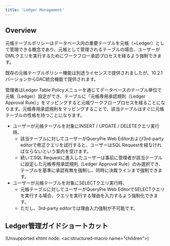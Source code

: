 ```yaml
---
title: 'Ledger Management'
---
```



## Overview

元帳テーブルポリシーはデータベース内の重要テーブルを元帳（=Ledger）として管理できる概念であり、元帳として管理されるテーブルの場合、ユーザーがDMLクエリを実行するためにワークフロー承認プロセスを経るよう強制できます。

<Callout type="important">
既存の元帳テーブルポリシー機能は別途ライセンスで提供されましたが、10.2.1バージョンからDAC統合機能で提供されます。
</Callout>


管理者はLedger Table Policyメニューを通じてデータベースのテーブル単位で元帳（Ledger）設定ができ、テーブルに「元帳専用承認規則（Ledger Approval Rule）」をマッピングすると元帳ワークフロープロセスを経ることになります。元帳専用承認規則をマッピングすることで、該当テーブルはすぐに元帳テーブルの性格を持つことになります。

* ユーザーが元帳テーブルを対象にINSERT / UPDATE / DELETEクエリ実行時、
    * 該当テーブルに対してユーザーがQueryPie Web Editorおよび3rd-party editorで修正クエリを試行すると、ユーザーはSQL Requestを経なければならないという案内を受けます。
    * 続いてSQL Requestに進入したユーザーは事前に管理者が該当テーブルに設定した元帳専用承認規則（Ledger Approval Rule）のみ選択でき、テーブルを基準に承認有無を強制し、同時に決裁ラインまで強制できます。
* ユーザーが元帳テーブルを対象にSELECTクエリ実行時、
    * 元帳テーブルに対してユーザーがQueryPie Web EditorでSELECTクエリを実行する場合、クエリを実行する理由を入力するよう強制化できます。 
    * ただし、3rd-party editorでは理由入力強制が不可能です。


## Ledger管理ガイドショートカット

(Unsupported xhtml node: &lt;ac:structured-macro name="children"&gt;)
